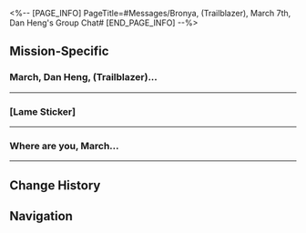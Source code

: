 <%-- [PAGE_INFO]
PageTitle=#Messages/Bronya, (Trailblazer), March 7th, Dan Heng's Group Chat#
[END_PAGE_INFO] --%>
{{Messages Infobox
|id           = 73
|image        = NPC Bronya, (Trailblazer), March 7th, Dan Heng's Group Chat Icon.png
|type         = Group
|participants = [[Bronya]]; [[March 7th]]; [[Trailblazer]]
|faction      = Jarilo-VI
}}

==Mission-Specific==
===March, Dan Heng, (Trailblazer)...===
{{Messages
|start_condition = 
|text =
:'''Bronya:''' March, Dan Heng, (Trailblazer) &mdash; Are you seeing this? This android can actually send messages...
:'''Bronya:''' [[undefined|80px|(lame sticker)]]
:{Choice} Your taste in stickers...
::'''(Trailblazer):''' Your taste in stickers...
::'''Bronya:''' Hm? What's wrong with that picture? I quite like it...
:{Choice} The message has been sent
::'''(Trailblazer):''' The message has been sent
::'''Bronya:''' Thank you for all you've done for Belobog
:{Choice} How do you feel, physically?
::'''(Trailblazer):''' How do you feel, physically?
::'''Bronya:''' Thanks to Seele, I'm fine now
:'''Bronya:''' Thank goodness. I've already given the orders to the Silvermane Guards to immediately lift the blockade between the Overworld and the Underworld. And some people in the Underworld should have already received the notice
:'''Bronya:''' After closing for more than a decade, the cable car station should finally be reopening soon. If you don't mind, I would like you to come to the Overworld for my succession ceremony
:'''March 7th:''' Woohoo! We wouldn't miss it for the universe!
:{Choice} We'll be there
::'''(Trailblazer):''' We'll be there
:{Choice} See you there, hehe
::'''(Trailblazer):''' See you there, hehe
:{Choice} If I'm not busy
::'''(Trailblazer):''' If I'm not busy
:'''Bronya:''' See you there then
:'''Bronya:''' [[undefined|80px|(lame sticker)]]
}}
----

===[Lame Sticker]===
{{Messages
|start_condition = 
|text =
:'''Bronya:''' [[undefined|80px|&lbrack;Lame Sticker&rbrack;]]
:'''Bronya:''' Can you read this message, Express Crew?
:{Choice} Hey, Bronya.
::'''(Trailblazer):''' Yeah, I see it
:{Choice} Long time no see!
::'''(Trailblazer):''' Yeah, I see it
:'''(Trailblazer):''' It's been a while, Bronya
:'''March 7th:''' Bronya! We're missing you so much!
:'''Bronya:''' Great! I was worried that you couldn't receive messages
:'''Bronya:''' I know you're busy, so I'll keep it short.
:'''Bronya:''' Recently, I've been working on preparing the Solwarm Festival, a traditional Belobogian festival. The standard celebrations for this festival have been suspended for years due to the Fragmentum and the lockdown, and Belobogians now really need a heated celebration to lift their spirits.
:'''Bronya:''' So, if you have time, I'd like to invite you to the Solwarm Festival and witness what we've achieved so far in reviving Belobog
:{Choice} Sure thing!
::'''(Trailblazer):''' I will come, for sure!
::'''March 7th:''' Me, too! Festivals and celebrations are right up my alley!
:{Choice} Sorry, maybe next time.
::'''(Trailblazer):''' I'm sorry, but I may not have time for that...
::'''March 7th:''' Come on, @(Trailblazer)! Don't tell me you wanna stay in your room and play on your phone all day long?
::'''March 7th:''' Don't worry. We'll definitely go there! Festivals and celebrations are right up my alley!
:'''Bronya:''' It'd be great if you can come. Everyone has been missing you
:'''Bronya:''' Has @DanHeng been busy these days? He hasn't sent any messages in the group chat
:'''March 7th:''' He's holed up in his room recently. I guess he's turned off all his devices
:'''March 7th:''' We'll check on him for you
:'''Bronya:''' Thank you, March
:'''Bronya:''' I'm looking forward to seeing you all at the Solwarm Festival
:'''Bronya:''' [[undefined|80px|&lbrack;Lame Sticker&rbrack;]]
}}
----

===Where are you, March...===
{{Messages
|start_condition = 
|text =
:'''Bronya:''' Where are you, March and (Trailblazer)? Are you all right?
:'''March 7th:''' Bronya! We're in the Underworld right now
:'''March 7th:''' The IPC's people took over the Great Mine. We just kicked them out
:'''Bronya:''' I see, you're with Seele
:'''Bronya:''' How are things going? Did you get hurt?
:'''March 7th:''' Don't worry. We can totally handle this!
:{Choice} I failed to persuade Topaz.
::'''(Trailblazer):''' I'm sorry. We weren't able to persuade Topaz...
::'''Bronya:''' No worries, (Trailblazer)! This wasn't your responsibility in the first place
:{Choice} The IPC won't stop there.
::'''(Trailblazer):''' I'm afraid the IPC won't stop there
::'''Bronya:''' I see. Thanks for trying to negotiate with Topaz. This wasn't your responsibility in the first place.
:'''Bronya:''' Something just happened here, and I can't explain it clearly in messages.
:'''Bronya:''' Could you come back to Qlipoth Fort? I need advice from you two on this issue
}}
----

==Change History==
{{Change History|1.0}}

==Navigation==
{{Messages Navbox}}